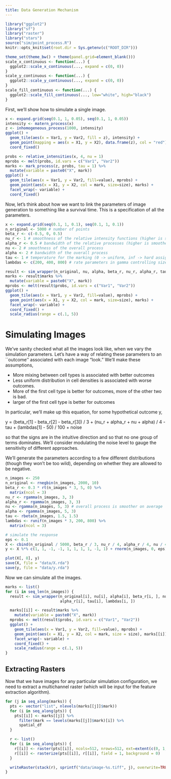 ```yaml
---
title: Data Generation Mechanism
---
```


```r
library("ggplot2")
library("sf")
library("raster")
library("stars")
source("sim/point_process.R")
knitr::opts_knit$set(root.dir = Sys.getenv(c("ROOT_DIR")))

theme_set(theme_bw() + theme(panel.grid=element_blank()))
scale_x_continuous <- function(...) {
  ggplot2::scale_x_continuous(..., expand = c(0, 0))
}
scale_y_continuous <- function(...) {
  ggplot2::scale_y_continuous(..., expand = c(0, 0))
}
scale_fill_continuous <- function(...) {
  ggplot2::scale_fill_continuous(..., low="white", high="black")
}
```

First, we'll show how to simulate a single image.

```r
x <- expand.grid(seq(0.1, 1, 0.05), seq(0.1, 1, 0.05))
intensity <- matern_process(x)
z <- inhomogeneous_process(1000, intensity)
ggplot() +
  geom_tile(aes(x = Var1, y = Var2, fill = z), intensity) +
  geom_point(mapping = aes(x = X1, y = X2), data.frame(z), col = "red") +
  coord_fixed()

probs <- relative_intensities(x, 4, nu = 1)
mprobs <- melt(probs, id.vars = c("Var1", "Var2"))
marks <- mark_process(z, probs, tau = 1) %>%
  mutate(variable = paste0("X", mark))
ggplot() +
  geom_tile(aes(x = Var1, y = Var2, fill=value), mprobs) +
  geom_point(aes(x = X1, y = X2, col = mark, size=size), marks) +
  facet_wrap(~ variable) +
  coord_fixed()
```

Now, let's think about how we want to link the parameters of image generation to
something like a survival time. This is a specification of all the parameters.

```r
x <- expand.grid(seq(0.1, 1, 0.1), seq(0.1, 1, 0.1))
n_original <- 5000 # number of points
beta_r <- c(-0.5, 0, 0.5)
nu_r <- 1 # smoothness of the relative intensity functions (higher is smoother)
alpha_r <- 0.5 # bandwidth of the relative processes (higher is smoother)
nu <- 2 # smoothness of the overall process
alpha <- 2 # bandwidth of the overall process
tau <- 1 # temperature for the marking (0 -> uniform, inf -> hard assignment)
lambdas <- c(200, 400, 800) # rate parameters in gamma controlling size
```

```r
result <- sim_wrapper(n_original, nu, alpha, beta_r, nu_r, alpha_r, tau, lambdas)
marks <- result$marks %>%
  mutate(variable = paste0("X", mark))
mprobs <- melt(result$probs, id.vars = c("Var1", "Var2"))
ggplot() +
  geom_tile(aes(x = Var1, y = Var2, fill=value), mprobs) +
  geom_point(aes(x = X1, y = X2, col = mark, size=size), marks) +
  facet_wrap(~ variable) +
  coord_fixed() +
  scale_radius(range = c(.1, 5))
```

# Simulating Images

We've sanity checked what all the images look like, when we vary the simulation
parameters. Let's have a way of relating these parameters to an ``outcome''
associated with each image "look." We'll make these assumptions,

* More mixing between cell types is associated with better outcomes
* Less uniform distribution in cell densities is associated with worse outcomes.
* More of the first cell type is better for outcomes, more of the other two is bad.
* larger of the first cell type is better for outcomes

In particular, we'll make up this equation, for some hypothetical outcome y,

 y =  (beta_r[1] - beta_r[2] - beta_r[3]) / 3 + (nu_r + alpha_r + nu + alpha) / 4 - tau + (lambdas[1] - 50) / 100 + noise

so that the signs are in the intuitive direction and so that no one group of
terms dominates. We'll consider modulating the noise level to gauge the
sensitivity of different approaches.

We'll generate the parameters according to a few different distributions (though
they won't be too wild), depending on whether they are allowed to be negative.

```r
n_images <- 250
n_original <- rnegbin(n_images, 2000, 10)
beta_r <- 0.3 * rt(n_images * 3, 5, 0) %>%
  matrix(ncol = 3)
nu_r <- rgamma(n_images, 3, 3)
alpha_r <- rgamma(n_images, 3, 3)
nu <- rgamma(n_images, 5, 3) # overall process is smoother on average
alpha <- rgamma(n_images, 5, 3)
tau <- rbeta(n_images, 1.5, 1.5)
lambdas <- runif(n_images * 3, 200, 800) %>%
  matrix(ncol = 3)

# simulate the response
eps <- 0.1
X <- cbind(n_original / 5000, beta_r / 3, nu_r / 4, alpha_r / 4, nu / 4, alpha / 4, tau, (lambdas[, 1] - 50) / 800)
y <- X %*% c(1, 1, -1, -1, 1, 1, 1, 1, -1, 1) + rnorm(n_images, 0, eps)

plot(X[, 8], y)
save(X, file = "data/X.rda")
save(y, file = "data/y.rda")
```

Now we can simulate all the images.

```r
marks <- list()
for (i in seq_len(n_images)) {
  result <- sim_wrapper(n_original[i], nu[i], alpha[i], beta_r[i, ], nu_r[i],
                        alpha_r[i], tau[i], lambdas[i, ])

  marks[[i]] <- result$marks %>%
    mutate(variable = paste0("X", mark))
  mprobs <- melt(result$probs, id.vars = c("Var1", "Var2"))
  ggplot() +
    geom_tile(aes(x = Var1, y = Var2, fill=value), mprobs) +
    geom_point(aes(x = X1, y = X2, col = mark, size = size), marks[[i]]) +
    facet_wrap(~ variable) +
    coord_fixed() +
    scale_radius(range = c(.1, 5))
}
```

## Extracting Rasters

Now that we have images for any particular simulation configuration, we need to
extract a multichannel raster (which will be input for the feature extraction
algorithm).

```r
for (j in seq_along(marks)) {
  pts <- vector("list", nlevels(marks[[j]]$mark))
  for (i in seq_along(pts)) {
    pts[[i]] <- marks[[j]] %>%
      filter(mark == levels(marks[[j]]$mark)[i]) %>%
      spatial_df
  }

  r <- list()
  for (i in seq_along(pts)) {
    r[[i]] <- raster(pts[[i]], ncols=512, nrows=512, ext=extent(c(0, 1, 0, 1)))
    r[[i]] <- rasterize(pts[[i]], r[[i]], field = 1, background = 0)
  }

  writeRaster(stack(r), sprintf("data/image-%s.tiff", j), overwrite=TRUE)
}
```
